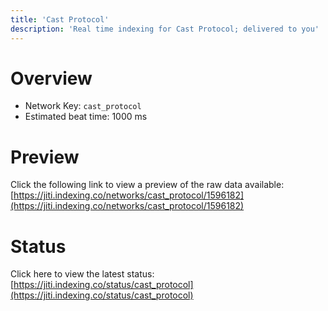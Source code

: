 ```yaml
---
title: 'Cast Protocol'
description: 'Real time indexing for Cast Protocol; delivered to you'
---
```


# Overview
- Network Key: `cast_protocol`
- Estimated beat time: 1000 ms

# Preview
Click the following link to view a preview of the raw data available: [https://jiti.indexing.co/networks/cast_protocol/1596182](https://jiti.indexing.co/networks/cast_protocol/1596182)

# Status
Click here to view the latest status: [https://jiti.indexing.co/status/cast_protocol](https://jiti.indexing.co/status/cast_protocol)
